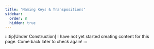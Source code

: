```yaml
---
title: 'Naming Keys & Transpositions'
sidebar:
  order: 8
  hidden: true
---
```



:::tip[Under Construction]
I have not yet started creating content for this page. Come back later to check again!
:::
